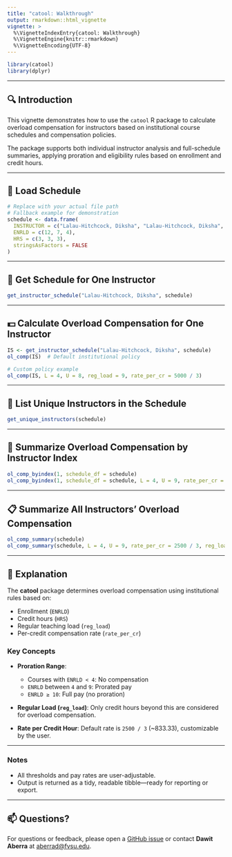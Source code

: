 ```yaml
---
title: "catool: Walkthrough"
output: rmarkdown::html_vignette
vignette: >
  %\VignetteIndexEntry{catool: Walkthrough}
  %\VignetteEngine{knitr::rmarkdown}
  %\VignetteEncoding{UTF-8}
---
```


```r
library(catool)
library(dplyr)
```

---

## 🔍 Introduction

This vignette demonstrates how to use the `catool` R package to calculate overload compensation for instructors based on institutional course schedules and compensation policies.

The package supports both individual instructor analysis and full-schedule summaries, applying proration and eligibility rules based on enrollment and credit hours.

---

## 🏫 Load Schedule

```r
# Replace with your actual file path
# Fallback example for demonstration
schedule <- data.frame(
  INSTRUCTOR = c("Lalau-Hitchcock, Diksha", "Lalau-Hitchcock, Diksha", "Smith, John"),
  ENRLD = c(12, 7, 4),
  HRS = c(3, 3, 3),
  stringsAsFactors = FALSE
)
```

---

## 👤 Get Schedule for One Instructor

```r
get_instructor_schedule("Lalau-Hitchcock, Diksha", schedule)
```

---

## 💵 Calculate Overload Compensation for One Instructor

```r
IS <- get_instructor_schedule("Lalau-Hitchcock, Diksha", schedule)
ol_comp(IS)  # Default institutional policy

# Custom policy example
ol_comp(IS, L = 4, U = 8, reg_load = 9, rate_per_cr = 5000 / 3)
```

---

## 👥 List Unique Instructors in the Schedule

```r
get_unique_instructors(schedule)
```

---

## 🔢 Summarize Overload Compensation by Instructor Index

```r
ol_comp_byindex(1, schedule_df = schedule)
ol_comp_byindex(1, schedule_df = schedule, L = 4, U = 9, rate_per_cr = 2500 / 3, reg_load = 12)
```

---

## 📋 Summarize All Instructors’ Overload Compensation

```r
ol_comp_summary(schedule)
ol_comp_summary(schedule, L = 4, U = 9, rate_per_cr = 2500 / 3, reg_load = 12)
```

---

## 📝 Explanation

The **catool** package determines overload compensation using institutional rules based on:

* Enrollment (`ENRLD`)
* Credit hours (`HRS`)
* Regular teaching load (`reg_load`)
* Per-credit compensation rate (`rate_per_cr`)

### Key Concepts

* **Proration Range**:

  * Courses with `ENRLD < 4`: No compensation
  * `ENRLD` between `4` and `9`: Prorated pay
  * `ENRLD ≥ 10`: Full pay (no proration)

* **Regular Load (`reg_load`)**:
  Only credit hours beyond this are considered for overload compensation.

* **Rate per Credit Hour**:
  Default rate is `2500 / 3` (\~833.33), customizable by the user.

---

### Notes

* All thresholds and pay rates are user-adjustable.
* Output is returned as a tidy, readable tibble—ready for reporting or export.

---

## 📫 Questions?

For questions or feedback, please open a [GitHub issue](https://github.com/dawit3000/catool/issues)
or contact **Dawit Aberra** at [aberrad@fvsu.edu](mailto:aberrad@fvsu.edu).
